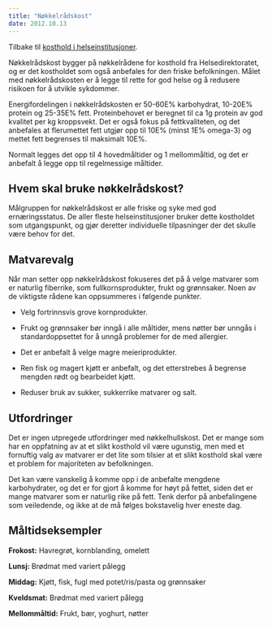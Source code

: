 ```yaml
---
title: "Nøkkelrådskost"
date: 2012.10.13
---
```


Tilbake til [kosthold i helseinstitusjoner](../../kosthold-institusjoner.qmd).

Nøkkelrådskost bygger på nøkkelrådene for kosthold fra Helsedirektoratet, og er det kostholdet som også anbefales for den friske befolkningen. Målet med nøkkelrådskosten er å legge til rette for god helse og å redusere risikoen for å utvikle sykdommer. 

Energifordelingen i nøkkelrådskosten er 50-60E% karbohydrat, 10-20E% protein og 25-35E% fett. Proteinbehovet er beregnet til ca 1g protein av god kvalitet per kg kroppsvekt. Det er også fokus på fettkvaliteten, og det anbefales at flerumettet fett utgjør opp til 10E% (minst 1E% omega-3) og mettet fett begrenses til maksimalt 10E%.

Normalt legges det opp til 4 hovedmåltider og 1 mellommåltid, og det er anbefalt å legge opp til regelmessige måltider.

## **Hvem skal bruke nøkkelrådskost?**

Målgruppen for nøkkelrådskost er alle friske og syke med god ernæringsstatus. De aller fleste helseinstitusjoner bruker dette kostholdet som utgangspunkt, og gjør deretter individuelle tilpasninger der det skulle være behov for det.

## Matvarevalg

Når man setter opp nøkkelrådskost fokuseres det på å velge matvarer som er naturlig fiberrike, som fullkornsprodukter, frukt og grønnsaker. Noen av de viktigste rådene kan oppsummeres i følgende punkter.

-   Velg fortrinnsvis grove kornprodukter.

-   Frukt og grønnsaker bør inngå i alle måltider, mens nøtter bør unngås i standardoppsettet for å unngå problemer for de med allergier.

-   Det er anbefalt å velge magre meieriprodukter.

-   Ren fisk og magert kjøtt er anbefalt, og det etterstrebes å begrense mengden rødt og bearbeidet kjøtt.

-   Reduser bruk av sukker, sukkerrike matvarer og salt.

## Utfordringer

Det er ingen utpregede utfordringer med nøkkelhullskost. Det er mange som har en oppfatning av at et slikt kosthold vil være ugunstig, men med et fornuftig valg av matvarer er det lite som tilsier at et slikt kosthold skal være et problem for majoriteten av befolkningen.

Det kan være vanskelig å komme opp i de anbefalte mengdene karbohydrater, og det er for gjort å komme for høyt på fettet, siden det er mange matvarer som er naturlig rike på fett. Tenk derfor på anbefalingene som veiledende, og ikke at de må følges bokstavelig hver eneste dag.

## Måltidseksempler

**Frokost:** Havregrøt, kornblanding, omelett

**Lunsj:** Brødmat med variert pålegg

**Middag:** Kjøtt, fisk, fugl med potet/ris/pasta og grønnsaker

**Kveldsmat:** Brødmat med variert pålegg

**Mellommåltid:** Frukt, bær, yoghurt, nøtter
